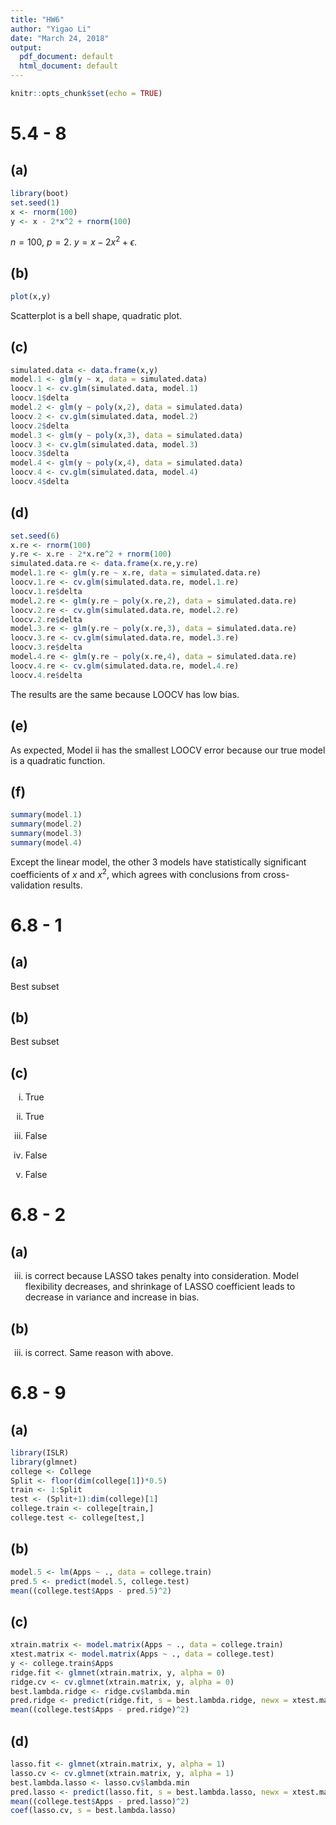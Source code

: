 ```yaml
---
title: "HW6"
author: "Yigao Li"
date: "March 24, 2018"
output:
  pdf_document: default
  html_document: default
---
```


```r
knitr::opts_chunk$set(echo = TRUE)
```

# 5.4 - 8

## (a)

```r
library(boot)
set.seed(1)
x <- rnorm(100)
y <- x - 2*x^2 + rnorm(100)
```

$n=100$, $p=2$. $y=x-2x^2+\epsilon$.

## (b)

```r
plot(x,y)
```

Scatterplot is a bell shape, quadratic plot.

## (c)

```r
simulated.data <- data.frame(x,y)
model.1 <- glm(y ~ x, data = simulated.data)
loocv.1 <- cv.glm(simulated.data, model.1)
loocv.1$delta
model.2 <- glm(y ~ poly(x,2), data = simulated.data)
loocv.2 <- cv.glm(simulated.data, model.2)
loocv.2$delta
model.3 <- glm(y ~ poly(x,3), data = simulated.data)
loocv.3 <- cv.glm(simulated.data, model.3)
loocv.3$delta
model.4 <- glm(y ~ poly(x,4), data = simulated.data)
loocv.4 <- cv.glm(simulated.data, model.4)
loocv.4$delta
```

## (d)

```r
set.seed(6)
x.re <- rnorm(100)
y.re <- x.re - 2*x.re^2 + rnorm(100)
simulated.data.re <- data.frame(x.re,y.re)
model.1.re <- glm(y.re ~ x.re, data = simulated.data.re)
loocv.1.re <- cv.glm(simulated.data.re, model.1.re)
loocv.1.re$delta
model.2.re <- glm(y.re ~ poly(x.re,2), data = simulated.data.re)
loocv.2.re <- cv.glm(simulated.data.re, model.2.re)
loocv.2.re$delta
model.3.re <- glm(y.re ~ poly(x.re,3), data = simulated.data.re)
loocv.3.re <- cv.glm(simulated.data.re, model.3.re)
loocv.3.re$delta
model.4.re <- glm(y.re ~ poly(x.re,4), data = simulated.data.re)
loocv.4.re <- cv.glm(simulated.data.re, model.4.re)
loocv.4.re$delta
```

The results are the same because LOOCV has low bias.

## (e)

As expected, Model ii has the smallest LOOCV error because our true model is a quadratic function.

## (f)

```r
summary(model.1)
summary(model.2)
summary(model.3)
summary(model.4)
```

Except the linear model, the other 3 models have statistically significant coefficients of $x$ and $x^2$, which agrees with conclusions from cross-validation results.

# 6.8 - 1

## (a)

Best subset

## (b)

Best subset

## (c)

i. True

ii. True

iii. False

iv. False

v. False

# 6.8 - 2

## (a)

iii. is correct because LASSO takes penalty into consideration. Model flexibility decreases, and shrinkage of LASSO coefficient leads to decrease in variance and increase in bias.

## (b)

iii. is correct. Same reason with above.

# 6.8 - 9

## (a)

```r
library(ISLR)
library(glmnet)
college <- College
Split <- floor(dim(college[1])*0.5)
train <- 1:Split
test <- (Split+1):dim(college)[1]
college.train <- college[train,]
college.test <- college[test,]
```

## (b)

```r
model.5 <- lm(Apps ~ ., data = college.train)
pred.5 <- predict(model.5, college.test)
mean((college.test$Apps - pred.5)^2)
```

## (c)

```r
xtrain.matrix <- model.matrix(Apps ~ ., data = college.train)
xtest.matrix <- model.matrix(Apps ~ ., data = college.test)
y <- college.train$Apps
ridge.fit <- glmnet(xtrain.matrix, y, alpha = 0)
ridge.cv <- cv.glmnet(xtrain.matrix, y, alpha = 0)
best.lambda.ridge <- ridge.cv$lambda.min
pred.ridge <- predict(ridge.fit, s = best.lambda.ridge, newx = xtest.matrix)
mean((college.test$Apps - pred.ridge)^2)
```

## (d)

```r
lasso.fit <- glmnet(xtrain.matrix, y, alpha = 1)
lasso.cv <- cv.glmnet(xtrain.matrix, y, alpha = 1)
best.lambda.lasso <- lasso.cv$lambda.min
pred.lasso <- predict(lasso.fit, s = best.lambda.lasso, newx = xtest.matrix)
mean((college.test$Apps - pred.lasso)^2)
coef(lasso.cv, s = best.lambda.lasso)
```